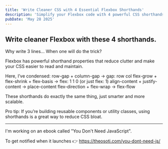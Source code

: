 ```yaml
---
title: 'Write Cleaner CSS with 4 Essential Flexbox Shorthands'
description: 'Simplify your Flexbox code with 4 powerful CSS shorthands. Cleaner, shorter, and perfect for reusable components and utility classes.'
pubDate: 'May 28 2025'
---
```



<Picture
	src="/short/05-2025/4-flexbox-shorthands.png"
	alt="Visual guide showing 4 Flexbox shorthand properties that simplify common CSS declarations"
	width="400"
	height="600"
	style="margin: 2em auto 1em auto; display: block; border: 4px solid var(--border)"
	format="webp"
/>

## Write cleaner Flexbox with these 4 shorthands.

Why write 3 lines…
When one will do the trick?

Flexbox has powerful shorthand properties that reduce clutter and make your CSS easier to read and maintain.

Here, I’ve condensed:
row-gap + column-gap → gap: row col
flex-grow + flex-shrink + flex-basis → flex: 1 1 0 (or just flex: 1)
align-content + justify-content → place-content
flex-direction + flex-wrap → flex-flow

These shorthands do exactly the same thing, just smarter and more scalable.

Pro tip: If you’re building reusable components or utility classes, using shorthands is a great way to reduce CSS bloat.

---

I'm working on an ebook called "You Don't Need JavaScript".

To get notified when it launches 👉 https://theosoti.com/you-dont-need-js/
